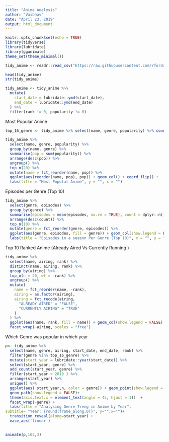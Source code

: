 ```yaml
---
title: "Anime Analysis"
author: "Vaibhav"
date: "April 23, 2019"
output: html_document
---
```


```r
knitr::opts_chunk$set(echo = TRUE)
library(tidyverse)
library(lubridate)
library(gganimate)
theme_set(theme_minimal())
```

```r
tidy_anime <- readr::read_csv("https://raw.githubusercontent.com/rfordatascience/tidytuesday/master/data/2019/2019-04-23/tidy_anime.csv")

head(tidy_anime)
str(tidy_anime)

tidy_anime <- tidy_anime %>%
  mutate(
    start_date = lubridate::ymd(start_date),
    end_date = lubridate::ymd(end_date)
  ) %>%
  filter(rank != 0, popularity != 0)
```

Most Popular Anime
```r
top_16_genre <- tidy_anime %>% select(name, genre, popularity) %>% count(genre, sort = TRUE) %>% top_n(16) %>% pull(genre)

tidy_anime %>%
  select(name, genre, popularity) %>%
  group_by(name, genre) %>%
  summarise(pop = sum(popularity)) %>%
  arrange(desc(pop)) %>%
  ungroup() %>%
  top_n(20) %>%
  mutate(name = fct_reorder(name, pop)) %>%
  ggplot(aes(reorder(name, pop), pop)) + geom_col() + coord_flip() +
  labs(title = "Most Populat Anime", y = "", x = "")
```

Episodes per Genre (Top 10)

```r
tidy_anime %>%
  select(genre, episodes) %>%
  group_by(genre) %>%
  summarise(episodes = mean(episodes, na.rm = TRUE), count = dplyr::n()) %>%
  arrange(desc(count)) %>%
  top_n(10) %>%
  mutate(genre = fct_reorder(genre, episodes)) %>%
  ggplot(aes(genre, episodes, fill = genre)) + geom_col(show.legend = FALSE) + coord_flip() +
  labs(title = "Episodes in a season Per Genre (Top 10)", x = "", y = "")
```

Top 10 Ranked Anime (Already Aired Vs Currently Running )

```r

tidy_anime %>%
  select(name, airing, rank) %>%
  distinct(name, airing, rank) %>%
  group_by(airing) %>%
  top_n(n = 20, wt = -rank) %>%
  ungroup() %>%
  mutate(
    name = fct_reorder(name, -rank),
    airing = as.factor(airing),
    airing = fct_recode(airing,
      "ALREADY AIRED" = "FALSE",
      "CURRENTLY AIRING" = "TRUE"
    )
  ) %>%
  ggplot(aes(name, rank, fill = name)) + geom_col(show.legend = FALSE) + coord_flip() + labs(title = "Top Ranked Anime (Already Aired Vs Current Airing)", y = "", x = "") +
  facet_wrap(~airing, scales = "free")
```

Which Genre was popular in which year

```r

p<- tidy_anime %>%
  select(name, genre, airing, start_date, end_date, rank) %>%
  filter(genre %in% top_16_genre) %>%
  mutate(start_year = lubridate::year(start_date)) %>%
  select(start_year, genre) %>%
  add_count(start_year, genre) %>%
  filter(start_year < 2019 ) %>%
  arrange(start_year) %>%
  unique() %>%
  ggplot(aes( start_year,n, color = genre)) + geom_point(show.legend = FALSE)  +
  geom_path(show.legend = FALSE)+
  theme(axis.text.x = element_text(angle = 45, hjust = 1))  +
  facet_wrap(~genre) + 
  labs(title = "Analysing Genre Treng in Anime by Year",
subtitle= "Year: {round(frame_along,0)}", y="",x="")+
  transition_reveal(along=start_year) +
  ease_aes('linear')
  

animate(p,102,3)

```

